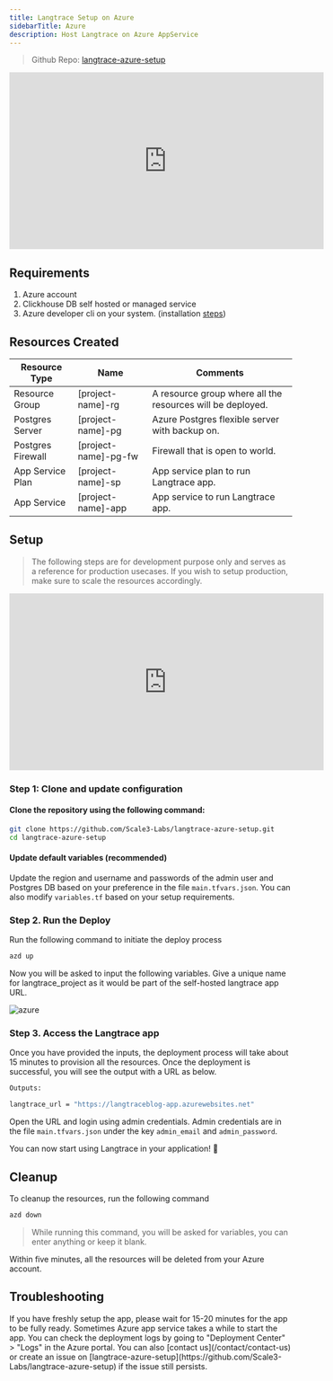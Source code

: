 ```yaml
---
title: Langtrace Setup on Azure
sidebarTitle: Azure
description: Host Langtrace on Azure AppService
---
```


> Github Repo: [langtrace-azure-setup](https://github.com/Scale3-Labs/langtrace-azure-setup)<br />

<iframe
	width="560"
	height="315"
	src="https://www.youtube.com/embed/W6R5wg4KUzU?utm_source=langtrace-docs&utm_medium=azure-hosting&utm_campaign=langtrace"
	title="YouTube video player"
	frameborder="0"
	allow="accelerometer; autoplay; clipboard-write; encrypted-media; gyroscope; picture-in-picture; web-share"
	referrerpolicy="strict-origin-when-cross-origin"
	allowFullScreen
></iframe>

## Requirements

1. Azure account
2. Clickhouse DB self hosted or managed service
3. Azure developer cli on your system. (installation [steps](https://learn.microsoft.com/en-us/azure/developer/azure-developer-cli/install-azd))

## Resources Created

| Resource Type     | Name                 | Comments                                                   |
| ----------------- | -------------------- | ---------------------------------------------------------- |
| Resource Group    | [project-name]-rg    | A resource group where all the resources will be deployed. |
| Postgres Server   | [project-name]-pg    | Azure Postgres flexible server with backup on.             |
| Postgres Firewall | [project-name]-pg-fw | Firewall that is open to world.                            |
| App Service Plan  | [project-name]-sp    | App service plan to run Langtrace app.                     |
| App Service       | [project-name]-app   | App service to run Langtrace app.                          |

## Setup

> The following steps are for development purpose only and serves as a reference for production usecases. If you wish to setup production, make sure to scale the resources accordingly.

<iframe
	width="560"
	height="315"
	src="https://www.youtube.com/embed/W6R5wg4KUzU?si=rqATdKkmQaSR3SE5"
	title="Langtrace on Azure"
	frameborder="0"
	allow="accelerometer; autoplay; clipboard-write; encrypted-media; gyroscope; picture-in-picture"
	allowFullScreen
></iframe>

### Step 1: Clone and update configuration

#### Clone the repository using the following command:

```bash
git clone https://github.com/Scale3-Labs/langtrace-azure-setup.git
cd langtrace-azure-setup
```

#### Update default variables (recommended)

Update the region and username and passwords of the admin user and Postgres DB based on your preference in the file `main.tfvars.json`.
You can also modify `variables.tf` based on your setup requirements.

### Step 2. Run the Deploy

Run the following command to initiate the deploy process

```bash
azd up
```

Now you will be asked to input the following variables. Give a unique name for langtrace_project as it would be part of the self-hosted langtrace app URL.

![azure](/images/hosting-azure-inputs.png)

### Step 3. Access the Langtrace app

Once you have provided the inputs, the deployment process will take about 15 minutes to provision all the resources. Once the deployment is successful, you will see the output with a URL as below.

```bash
Outputs:

langtrace_url = "https://langtraceblog-app.azurewebsites.net"
```

Open the URL and login using admin credentials. Admin credentials are in the file `main.tfvars.json` under the key `admin_email` and `admin_password`.

You can now start using Langtrace in your application! 🎉

## Cleanup

To cleanup the resources, run the following command

```bash
azd down
```

> While running this command, you will be asked for variables, you can enter anything or keep it blank.

Within five minutes, all the resources will be deleted from your Azure account.

## Troubleshooting

<AccordionGroup>
 <Accordion title="Login page does not load">
    If you have freshly setup the app, please wait for 15-20 minutes for the app to be fully ready. Sometimes Azure app service takes a while to start the app. You can check the deployment logs by going to "Deployment Center" > "Logs" in the Azure portal.
    You can also [contact us](/contact/contact-us) or create an issue on [langtrace-azure-setup](https://github.com/Scale3-Labs/langtrace-azure-setup) if the issue still persists.

  </Accordion>
</AccordionGroup>
